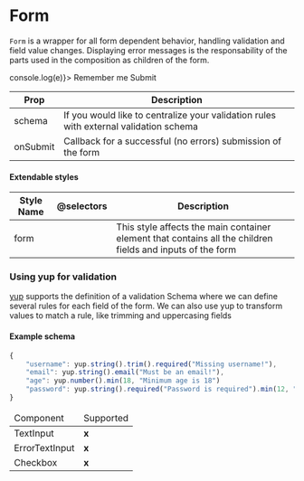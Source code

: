 
<Meta title="Components | Form" />

# Form

`Form` is a wrapper for all form dependent behavior, handling validation and field value changes. Displaying error messages is the responsability of the parts used in the composition as children of the form.

<Preview>
    <Story name="Simple Form">
        <Form schema={yup.object().shape({
          username: yup.string().required("Username is required"),
          password: yup.string().required("Password is required").min(12, "Password is too small")
        })} onSubmitFunc={(e) => console.log(e)}>
            <ErrorTextInput label="Username" name="username" type="text" />
            <ErrorTextInput label="Password" name="password" type="password" />
            <Checkbox name="remember">Remember me</Checkbox>
            <BaseButton type="submit">Submit</BaseButton>
        </Form>
    </Story>
</Preview>


<table width="100%">
  <thead>
    <tr>
      <th>Prop</th>
      <th>Description</th>
    </tr>
    </thead>
    <tbody>
        <tr>
            <td>schema</td>
            <td>If you would like to centralize your validation rules with external validation schema</td>
        </tr>
        <tr>
            <td>onSubmit</td>
            <td>Callback for a successful (no errors) submission of the form</td>
        </tr>
    </tbody>
</table>

#### Extendable styles

<table width="100%">
  <thead>
    <tr>
      <th>Style Name</th>
      <th>@selectors</th>
      <th>Description</th>
    </tr>
  </thead>
  <tbody>
    <tr>
      <td>form</td>
      <td></td>
      <td>This style affects the main container element that contains all the children fields and inputs of the form</td>
    </tr>
    </tbody>
</table>

### Using yup for validation

[yup](https://github.com/jquense/yup) supports the definition of a validation Schema where we can define several rules for each field of the form. 
We can also use yup to transform values to match a rule, like trimming and uppercasing fields

#### Example schema

```javascript
{
    "username": yup.string().trim().required("Missing username!"),
    "email": yup.string().email("Must be an email!"),
    "age": yup.number().min(18, "Minimum age is 18")
    "password": yup.string().required("Password is required").min(12, "Password is too small")
}
```
<table width="100%">
    <thead>
        <tr>
            <td>Component</td>
            <td>Supported</td>
        </tr>
    </thead>
    <tbody>
        <tr>
            <td>TextInput</td>
            <td><strong>x</strong></td>
        </tr>
        <tr>
            <td>ErrorTextInput</td>
            <td><strong>x</strong></td>
        </tr>
        <tr>
            <td>Checkbox</td>
            <td><strong>x</strong></td>
        </tr>
    </tbody>
</table>
